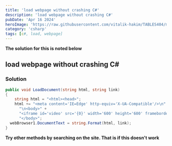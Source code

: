```yaml
---
title: 'load webpage without crashing C#'
description: 'load webpage without crashing C#'
pubDate: 'Apr 16 2024'
heroImage: 'https://raw.githubusercontent.com/vitalik-hakim/TABLES404/main/error_b/c%23.png'
category: 'csharp'
tags: [c#, load, webpage]
---
```


**The solution for this is noted below**

## load webpage without crashing C#

### Solution

```csharp
public void LoadDocument(string html, string link)
{
  	string html = "<html><head>";
  	html += "<meta content='IE=Edge' http-equiv='X-UA-Compatible'/>\n" +
      "\n<body>" +
      "<iframe id='video' src='{0}' width='600' height='600' frameborder='0'></iframe>\n" +
      "</body>";
  webBrowser1.DocumentText = string.Format(html, link);
}
```

**Try other methods by searching on the site. That is if this doesn't work**
